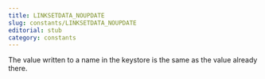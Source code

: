 ```yaml
---
title: LINKSETDATA_NOUPDATE
slug: constants/LINKSETDATA_NOUPDATE
editorial: stub
category: constants
---
```


<LSLConstant
	name="LINKSETDATA_NOUPDATE"
	type="integer"
	value="5"
/>

The value written to a name in the keystore is the same as the value already there.
